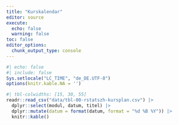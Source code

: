 ```yaml
---
title: "Kurskalendar"
editor: source
execute: 
  echo: false
  warning: false
toc: false
editor_options: 
  chunk_output_type: console
---
```


```r
#| echo: false
#| include: false
Sys.setlocale("LC_TIME", "de_DE.UTF-8")
options(knitr.kable.NA = '')
```

```r
#| tbl-colwidths: [15, 30, 55]
readr::read_csv("data/tbl-00-rstatszh-kursplan.csv") |> 
  dplyr::select(modul, datum, titel) |> 
  dplyr::mutate(datum = format(datum, format = "%d %B %Y")) |> 
  knitr::kable()
```